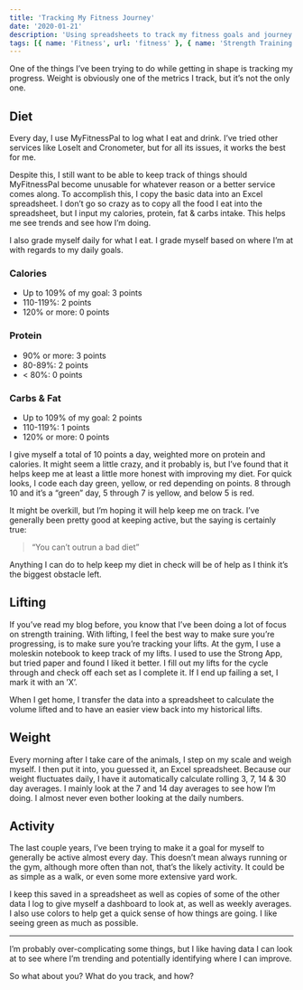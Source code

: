 ```yaml
---
title: 'Tracking My Fitness Journey'
date: '2020-01-21'
description: 'Using spreadsheets to track my fitness goals and journey'
tags: [{ name: 'Fitness', url: 'fitness' }, { name: 'Strength Training', url: 'strength-training' }, { name: 'Running', url: 'running' }]
---
```


One of the things I’ve been trying to do while getting in shape is tracking my progress. Weight is obviously one of the metrics I track, but it’s not the only one.

## Diet

Every day, I use MyFitnessPal to log what I eat and drink. I’ve tried other services like LoseIt and Cronometer, but for all its issues, it works the best for me.

Despite this, I still want to be able to keep track of things should MyFitnessPal become unusable for whatever reason or a better service comes along. To accomplish this, I copy the basic data into an Excel spreadsheet. I don’t go so crazy as to copy all the food I eat into the spreadsheet, but I input my calories, protein, fat & carbs intake. This helps me see trends and see how I’m doing.

I also grade myself daily for what I eat. I grade myself based on where I’m at with regards to my daily goals.

### Calories

-   Up to 109% of my goal: 3 points
-   110-119%: 2 points
-   120% or more: 0 points

### Protein

-   90% or more: 3 points
-   80-89%: 2 points
-   < 80%: 0 points

### Carbs & Fat

-   Up to 109% of my goal: 2 points
-   110-119%: 1 points
-   120% or more: 0 points

I give myself a total of 10 points a day, weighted more on protein and calories. It might seem a little crazy, and it probably is, but I’ve found that it helps keep me at least a little more honest with improving my diet. For quick looks, I code each day green, yellow, or red depending on points. 8 through 10 and it’s a “green” day, 5 through 7 is yellow, and below 5 is red.

<PostImage
    src="/images/posts/2020-01-21-tracking-my-fitness-journey/diet-log.png"
    alt="My Excel Spreadsheet Tracking My Diet"
    width={1073}
    height={764}
    centered
    shadowed
/>

It might be overkill, but I’m hoping it will help keep me on track. I’ve generally been pretty good at keeping active, but the saying is certainly true:

> “You can’t outrun a bad diet”

Anything I can do to help keep my diet in check will be of help as I think it’s the biggest obstacle left.

## Lifting

If you’ve read my blog before, you know that I’ve been doing a lot of focus on strength training. With lifting, I feel the best way to make sure you’re progressing, is to make sure you’re tracking your lifts. At the gym, I use a moleskin notebook to keep track of my lifts. I used to use the Strong App, but tried paper and found I liked it better. I fill out my lifts for the cycle through and check off each set as I complete it. If I end up failing a set, I mark it with an ’X’.

<PostImage
    src="/images/posts/2020-01-21-tracking-my-fitness-journey/lifting-notebook.jpg"
    alt="My Moleskine Notebook for Tracking My Lifts"
    width={1920}
    height={1440}
    centered
    shadowed
/>

When I get home, I transfer the data into a spreadsheet to calculate the volume lifted and to have an easier view back into my historical lifts.

<PostImage
    src="/images/posts/2020-01-21-tracking-my-fitness-journey/lifting-log.png"
    alt="My Excel Spreadsheet Tracking My Lifts"
    width={1417}
    height={781}
    centered
    shadowed
/>

## Weight

Every morning after I take care of the animals, I step on my scale and weigh myself. I then put it into, you guessed it, an Excel spreadsheet. Because our weight fluctuates daily, I have it automatically calculate rolling 3, 7, 14 & 30 day averages. I mainly look at the 7 and 14 day averages to see how I’m doing. I almost never even bother looking at the daily numbers.

## Activity

The last couple years, I’ve been trying to make it a goal for myself to generally be active almost every day. This doesn’t mean always running or the gym, although more often than not, that’s the likely activity. It could be as simple as a walk, or even some more extensive yard work.

<PostImage
    src="/images/posts/2020-01-21-tracking-my-fitness-journey/activity-log.png"
    alt="My Excel Spreadsheet Tracking My Activity"
    width={1805}
    height={431}
    centered
    shadowed
/>

I keep this saved in a spreadsheet as well as copies of some of the other data I log to give myself a dashboard to look at, as well as weekly averages. I also use colors to help get a quick sense of how things are going. I like seeing green as much as possible.

<hr />

I’m probably over-complicating some things, but I like having data I can look at to see where I’m trending and potentially identifying where I can improve.

So what about you? What do you track, and how?
